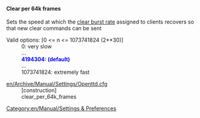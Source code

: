 
==== Clear per 64k frames ====
{{en/Feature|1.1|align="right"|text=(since 1.1.0)}}

Sets the speed at which the [[en/Archive/Manual/Settings/Settings/Clear frame burst|clear burst rate]] assigned to clients recovers so that new clear commands can be sent

;Valid options<nowiki>:</nowiki> [0 <= n <= 1073741824 (2**30)]
: 0: very slow
: ...
: <span style="color:blue">'''4194304: (default)'''</span>
: ...
: 1073741824: extremely fast

;[[en/Archive/Manual/Settings/Openttd.cfg]]
:[construction]
:clear_per_64k_frames

[[Category:en/Manual/Settings & Preferences]]